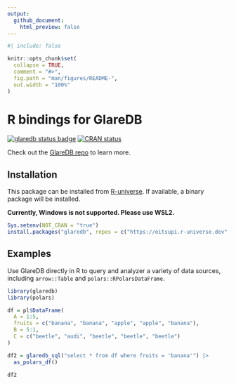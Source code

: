 ```yaml
---
output:
  github_document:
    html_preview: false
---
```


<!-- README.md is generated from README.Rmd. Please edit that file -->

```r
#| include: false

knitr::opts_chunk$set(
  collapse = TRUE,
  comment = "#>",
  fig.path = "man/figures/README-",
  out.width = "100%"
)
```

# R bindings for GlareDB

<!-- badges: start -->
[![glaredb status badge](https://eitsupi.r-universe.dev/badges/glaredb)](https://eitsupi.r-universe.dev/glaredb)
[![CRAN status](https://www.r-pkg.org/badges/version/glaredb)](https://CRAN.R-project.org/package=glaredb)
<!-- badges: end -->

Check out the [GlareDB repo](https://github.com/GlareDB/glaredb) to learn more.

## Installation

This package can be installed from [R-universe](https://prql.r-universe.dev/prqlr).
If available, a binary package will be installed.

**Currently, Windows is not supported. Please use WSL2.**

```r
Sys.setenv(NOT_CRAN = "true")
install.packages("glaredb", repos = c("https://eitsupi.r-universe.dev", options("repos")))
```

## Examples

Use GlareDB directly in R to query and analyzer a variety of data sources, including `arrow::Table` and `polars::RPolarsDataFrame`.

```r
library(glaredb)
library(polars)

df = pl$DataFrame(
  A = 1:5,
  fruits = c("banana", "banana", "apple", "apple", "banana"),
  B = 5:1,
  C = c("beetle", "audi", "beetle", "beetle", "beetle")
)

df2 = glaredb_sql("select * from df where fruits = 'banana'") |>
  as_polars_df()

df2
```
